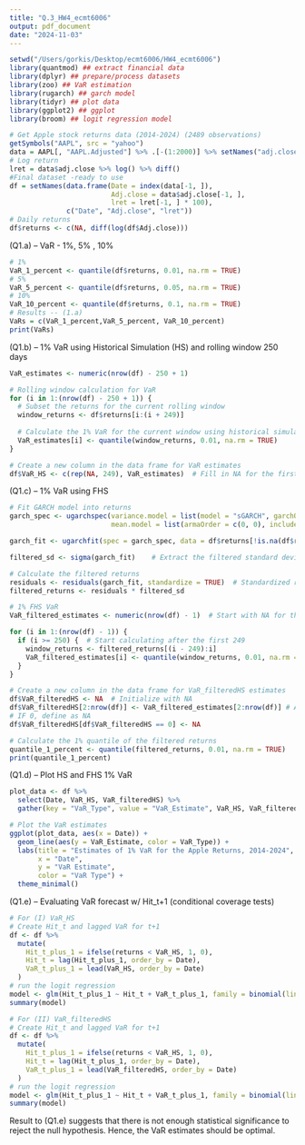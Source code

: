 ```yaml
---
title: "Q.3_HW4_ecmt6006"
output: pdf_document
date: "2024-11-03"
---
```


```r
setwd("/Users/gorkis/Desktop/ecmt6006/HW4_ecmt6006")
library(quantmod) ## extract financial data
library(dplyr) ## prepare/process datasets
library(zoo) ## VaR estimation
library(rugarch) ## garch model
library(tidyr) ## plot data
library(ggplot2) ## ggplot
library(broom) ## logit regression model
```

```r
# Get Apple stock returns data (2014-2024) (2489 observations)
getSymbols("AAPL", src = "yahoo") 
data = AAPL[, "AAPL.Adjusted"] %>% .[-(1:2000)] %>% setNames("adj.close")
# Log return
lret = data$adj.close %>% log() %>% diff() 
#Final dataset -ready to use
df = setNames(data.frame(Date = index(data[-1, ]),
                         Adj.close = data$adj.close[-1, ],
                         lret = lret[-1, ] * 100), 
              c("Date", "Adj.close", "lret"))
# Daily returns
df$returns <- c(NA, diff(log(df$Adj.close)))  
```

(Q1.a) -- VaR - 1%, 5% , 10% 
```r
# 1%
VaR_1_percent <- quantile(df$returns, 0.01, na.rm = TRUE)
# 5%
VaR_5_percent <- quantile(df$returns, 0.05, na.rm = TRUE)
# 10%
VaR_10_percent <- quantile(df$returns, 0.1, na.rm = TRUE)
# Results -- (1.a)
VaRs = c(VaR_1_percent,VaR_5_percent, VaR_10_percent)
print(VaRs) 
```

(Q1.b) -- 1% VaR using Historical Simulation (HS) and rolling window 250 days
```r
VaR_estimates <- numeric(nrow(df) - 250 + 1)

# Rolling window calculation for VaR
for (i in 1:(nrow(df) - 250 + 1)) {
  # Subset the returns for the current rolling window
  window_returns <- df$returns[i:(i + 249)]
  
  # Calculate the 1% VaR for the current window using historical simulation
  VaR_estimates[i] <- quantile(window_returns, 0.01, na.rm = TRUE)
}

# Create a new column in the data frame for VaR estimates
df$VaR_HS <- c(rep(NA, 249), VaR_estimates)  # Fill in NA for the first 249
```

(Q1.c) -- 1% VaR using FHS 
```r
# Fit GARCH model into returns
garch_spec <- ugarchspec(variance.model = list(model = "sGARCH", garchOrder = c(1, 1)),
                         mean.model = list(armaOrder = c(0, 0), include.mean = TRUE))

garch_fit <- ugarchfit(spec = garch_spec, data = df$returns[!is.na(df$returns)])  

filtered_sd <- sigma(garch_fit)    # Extract the filtered standard deviations

# Calculate the filtered returns
residuals <- residuals(garch_fit, standardize = TRUE)  # Standardized residuals
filtered_returns <- residuals * filtered_sd

# 1% FHS VaR
VaR_filtered_estimates <- numeric(nrow(df) - 1)  # Start with NA for the first row

for (i in 1:(nrow(df) - 1)) {
  if (i >= 250) {  # Start calculating after the first 249
    window_returns <- filtered_returns[(i - 249):i]
    VaR_filtered_estimates[i] <- quantile(window_returns, 0.01, na.rm = TRUE)
  }
}

# Create a new column in the data frame for VaR_filteredHS estimates
df$VaR_filteredHS <- NA  # Initialize with NA
df$VaR_filteredHS[2:nrow(df)] <- VaR_filtered_estimates[2:nrow(df)] # Assign VaR estimates to the appropriate rows
# IF 0, define as NA
df$VaR_filteredHS[df$VaR_filteredHS == 0] <- NA

# Calculate the 1% quantile of the filtered returns
quantile_1_percent <- quantile(filtered_returns, 0.01, na.rm = TRUE)
print(quantile_1_percent)
```

(Q1.d) -- Plot HS and FHS 1% VaR
```r
plot_data <- df %>%
  select(Date, VaR_HS, VaR_filteredHS) %>%
  gather(key = "VaR_Type", value = "VaR_Estimate", VaR_HS, VaR_filteredHS)

# Plot the VaR estimates
ggplot(plot_data, aes(x = Date)) +
  geom_line(aes(y = VaR_Estimate, color = VaR_Type)) +
  labs(title = "Estimates of 1% VaR for the Apple Returns, 2014-2024",
       x = "Date",
       y = "VaR Estimate",
       color = "VaR Type") +
  theme_minimal()
```

(Q1.e) -- Evaluating VaR forecast w/ Hit_t+1 (conditional coverage tests)
```r
# For (I) VaR_HS
# Create Hit_t and lagged VaR for t+1
df <- df %>%
  mutate(
    Hit_t_plus_1 = ifelse(returns < VaR_HS, 1, 0),             
    Hit_t = lag(Hit_t_plus_1, order_by = Date),        
    VaR_t_plus_1 = lead(VaR_HS, order_by = Date)       
  )
# run the logit regression
model <- glm(Hit_t_plus_1 ~ Hit_t + VaR_t_plus_1, family = binomial(link = "logit"), data = df) # summary(model)
summary(model)

# For (II) VaR_filteredHS
# Create Hit_t and lagged VaR for t+1
df <- df %>%
  mutate(
    Hit_t_plus_1 = ifelse(returns < VaR_HS, 1, 0),             
    Hit_t = lag(Hit_t_plus_1, order_by = Date),        
    VaR_t_plus_1 = lead(VaR_filteredHS, order_by = Date)       
  )
# run the logit regression
model <- glm(Hit_t_plus_1 ~ Hit_t + VaR_t_plus_1, family = binomial(link = "logit"), data = df) # summary(model)
summary(model)

```
Result to (Q1.e) suggests that there is not enough statistical significance to reject the null hypothesis. Hence, the VaR estimates should be optimal.
